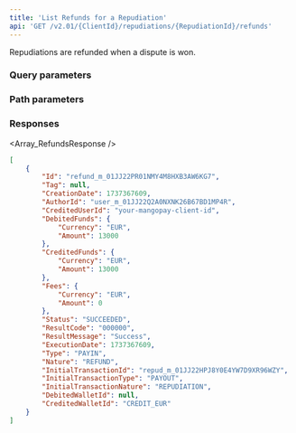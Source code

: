 ```yaml
---
title: 'List Refunds for a Repudiation'  
api: 'GET /v2.01/{ClientId}/repudiations/{RepudiationId}/refunds'  
---
```




Repudiations are refunded when a dispute is won.   

### Query parameters  

<Status />  

<ResultCode />  

### Path parameters  

<RepudiationId />  

### Responses  

<AccordionGroup><Accordion title="200">  

<Array_RefundsResponse /></Accordion></AccordionGroup>  

<ResponseExample>  

```json 200
[
    {
        "Id": "refund_m_01JJ22PR01NMY4M8HXB3AW6KG7",
        "Tag": null,
        "CreationDate": 1737367609,
        "AuthorId": "user_m_01JJ22Q2A0NXNK26B67BD1MP4R",
        "CreditedUserId": "your-mangopay-client-id",
        "DebitedFunds": {
            "Currency": "EUR",
            "Amount": 13000
        },
        "CreditedFunds": {
            "Currency": "EUR",
            "Amount": 13000
        },
        "Fees": {
            "Currency": "EUR",
            "Amount": 0
        },
        "Status": "SUCCEEDED",
        "ResultCode": "000000",
        "ResultMessage": "Success",
        "ExecutionDate": 1737367609,
        "Type": "PAYIN",
        "Nature": "REFUND",
        "InitialTransactionId": "repud_m_01JJ22HPJ8Y0E4YW7D9XR96WZY",
        "InitialTransactionType": "PAYOUT",
        "InitialTransactionNature": "REPUDIATION",
        "DebitedWalletId": null,
        "CreditedWalletId": "CREDIT_EUR"
    }
]  
```

</ResponseExample>  

<RequestExample>  
    <RestGetNoBody />
    <NodeListRefundsRepudiation />
    <JavaListRepudiationRefunds />
    <PythonListRepudiationRefunds />
    <NetListRepudiationRefunds />
</RequestExample>